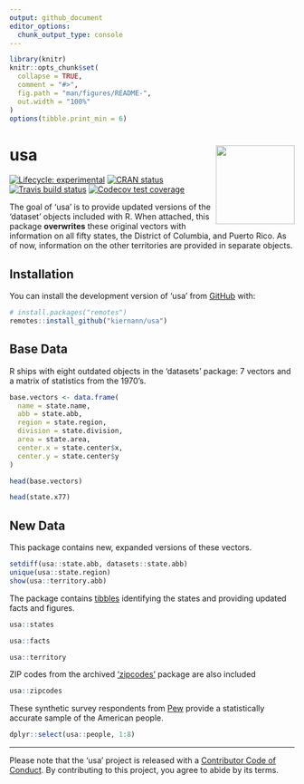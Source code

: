 ```yaml
---
output: github_document
editor_options: 
  chunk_output_type: console
---
```


<!-- README.md is generated from README.Rmd. Please edit that file -->

```r
library(knitr)
knitr::opts_chunk$set(
  collapse = TRUE,
  comment = "#>",
  fig.path = "man/figures/README-",
  out.width = "100%"
)
options(tibble.print_min = 6)
```

# usa <a href='https:/kiernann.com/usa'><img src='man/figures/logo.png' align="right" height="139" /></a>

<!-- badges: start -->
[![Lifecycle: experimental][life_badge]][life_link]
[![CRAN status][cran_badge]][cran_link]
[![Travis build status][trav_badge]][trav_link]
[![Codecov test coverage][cov_badge]][cov_link]
<!-- badges: end -->

The goal of 'usa' is to provide updated versions of the 'dataset' objects
included with R. When attached, this package **overwrites** these original
vectors with information on all fifty states, the District of Columbia, and
Puerto Rico. As of now, information on the other territories are provided in
separate objects.

## Installation

You can install the development version of 'usa' from [GitHub][gh] with:

```r
# install.packages("remotes")
remotes::install_github("kiernann/usa")
```

## Base Data

R ships with eight outdated objects in the 'datasets' package: 7 vectors and a
matrix of statistics from the 1970's.

```r
base.vectors <- data.frame(
  name = state.name,
  abb = state.abb,
  region = state.region,
  division = state.division,
  area = state.area,
  center.x = state.center$x,
  center.y = state.center$y
)
```

```r
head(base.vectors)
```

```r
head(state.x77)
```

## New Data

This package contains new, expanded versions of these vectors.

```r
setdiff(usa::state.abb, datasets::state.abb)
unique(usa::state.region)
show(usa::territory.abb)
```

The package contains [tibbles][tib] identifying the states and providing updated
facts and figures.

```r
usa::states
```

```r
usa::facts
```

```r
usa::territory
```

ZIP codes from the archived ['zipcodes'][zip] package are also included

```r
usa::zipcodes
```

These synthetic survey respondents from [Pew][pew] provide a statistically
accurate sample of the American people.

```r
dplyr::select(usa::people, 1:8)
```

***

Please note that the 'usa' project is released with a 
[Contributor Code of Conduct][coc]. By
contributing to this project, you agree to abide by its terms.

<!-- refs: start -->
[life_badge]: https://img.shields.io/badge/lifecycle-maturing-blue.svg
[life_link]: https://www.tidyverse.org/lifecycle/#experimental
[cran_badge]: https://www.r-pkg.org/badges/version/usa
[cran_link]: https://CRAN.R-project.org/package=usa
[trav_badge]: https://travis-ci.org/kiernann/usa.svg?branch=master
[trav_link]: https://travis-ci.org/kiernann/usa
[cov_badge]: https://codecov.io/gh/kiernann/usa/branch/master/graph/badge.svg
[cov_link]: https://codecov.io/gh/kiernann/usa?branch=master
[tib]: https://tibble.tidyverse.org/
[gh]: https://github.com/kiernann/usa
[zip]: https://cran.r-project.org/package=zipcodes
[pew]: http://pewrsr.ch/2rNawC7
[coc]: https://kiernann.com/usa/CODE_OF_CONDUCT.html
<!-- refs: end -->
